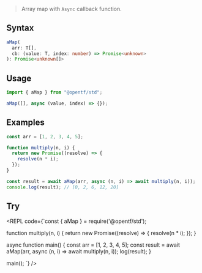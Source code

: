 
> Array map with `Async` callback function.

## Syntax

```ts
aMap(
  arr: T[], 
  cb: (value: T, index: number) => Promise<unknown>
): Promise<unknown[]>
```

## Usage

```ts
import { aMap } from "@opentf/std";

aMap([], async (value, index) => {});
```

## Examples

```ts
const arr = [1, 2, 3, 4, 5];

function multiply(n, i) {
  return new Promise((resolve) => {
    resolve(n * i);
  });
}

const result = await aMap(arr, async (n, i) => await multiply(n, i));
console.log(result); // [0, 2, 6, 12, 20]
```

## Try

<REPL code={`const { aMap } = require('@opentf/std');

function multiply(n, i) {
  return new Promise((resolve) => {
    resolve(n * i);
  });
}


async function main() {
  const arr = [1, 2, 3, 4, 5];
  const result = await aMap(arr, async (n, i) => await multiply(n, i));
  log(result);
}

main();
`} />